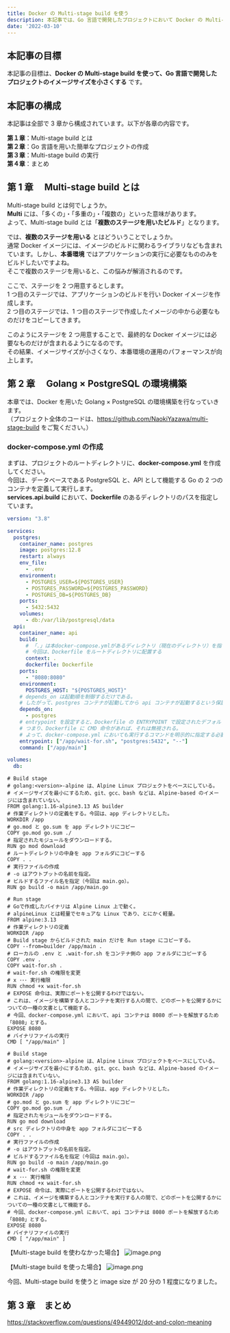 ```yaml
---
title: Docker の Multi-stage build を使う
description: 本記事では、Go 言語で開発したプロジェクトにおいて Docker の Multi-stage build を使ったイメージのビルドを解説します。
date: '2022-03-10'
---
```


## 本記事の目標

本記事の目標は、**Docker の Multi-stage build を使って、Go 言語で開発したプロジェクトのイメージサイズを小さくする** です。

## 本記事の構成

本記事は全部で 3 章から構成されています。以下が各章の内容です。

**第１章**：Multi-stage build とは  
**第２章**：Go 言語を用いた簡単なプロジェクトの作成  
**第３章**：Multi-stage build の実行  
**第４章**：まとめ

## 第 1 章　 Multi-stage build とは

Multi-stage build とは何でしょうか。  
**Multi** には、「多くの」・「多重の」・「複数の」といった意味があります。  
よって、Multi-stage build とは「**複数のステージを用いたビルド**」となります。

では、**複数のステージを用いる** とはどういうことでしょうか。  
通常 Docker イメージには、イメージのビルドに関わるライブラリなども含まれています。しかし、**本番環境** ではアプリケーションの実行に必要なもののみをビルドしたいですよね。  
そこで複数のステージを用いると、この悩みが解消されるのです。

ここで、ステージを 2 つ用意するとします。  
1 つ目のステージでは、アプリケーションのビルドを行い Docker イメージを作成します。  
2 つ目のステージでは、1 つ目のステージで作成したイメージの中から必要なものだけをコピーしてきます。

このようにステージを 2 つ用意することで、最終的な Docker イメージには必要なものだけが含まれるようになるのです。  
その結果、イメージサイズが小さくなり、本番環境の運用のパフォーマンスが向上します。

## 第 2 章　 Golang × PostgreSQL の環境構築

本章では、Docker を用いた Golang × PostgreSQL の環境構築を行なっていきます。  
（プロジェクト全体のコードは、https://github.com/NaokiYazawa/multi-stage-build をご覧ください。）

### docker-compose.yml の作成

まずは、プロジェクトのルートディレクトリに、**docker-compose.yml** を作成してください。  
今回は、データベースである PostgreSQL と、API として機能する Go の 2 つのコンテナを定義して実行します。  
**services.api.build** において、**Dockerfile** のあるディレクトリのパスを指定しています。

```yaml:docker-compose.yml
version: "3.8"

services:
  postgres:
    container_name: postgres
    image: postgres:12.8
    restart: always
    env_file:
      - .env
    environment:
      - POSTGRES_USER=${POSTGRES_USER}
      - POSTGRES_PASSWORD=${POSTGRES_PASSWORD}
      - POSTGRES_DB=${POSTGRES_DB}
    ports:
      - 5432:5432
    volumes:
      - db:/var/lib/postgresql/data
  api:
    container_name: api
    build:
      # 「.」は本docker-compose.ymlがあるディレクトリ（現在のディレクトリ）を指す
      # 今回は、Dockerfile をルートディレクトリに配置する
      context: .
      dockerfile: Dockerfile
    ports:
      - "8080:8080"
    environment:
      POSTGRES_HOST: "${POSTGRES_HOST}"
    # depends_on は起動順を制御するだけである。
    # したがって、postgres コンテナが起動してから api コンテナが起動するという保証はされない
    depends_on:
      - postgres
    # entrypoint を設定すると、Dockerfile の ENTRYPOINT で設定されたデフォルトのエントリポイントが上書きされ、イメージのデフォルトコマンドがクリアされる。
    # つまり、Dockerfile に CMD 命令があれば、それは無視される。
    # よって、docker-compose.yml においても実行するコマンドを明示的に指定する必要がある。
    entrypoint: ["/app/wait-for.sh", "postgres:5432", "--"]
    command: ["/app/main"]

volumes:
  db:
```

```dockerfile:Dockerfile
# Build stage
# golang:<version>-alpine は、Alpine Linux プロジェクトをベースにしている。
# イメージサイズを最小にするため、git、gcc、bash などは、Alpine-based のイメージには含まれていない。
FROM golang:1.16-alpine3.13 AS builder
# 作業ディレクトリの定義をする。今回は、app ディレクトリとした。
WORKDIR /app
# go.mod と go.sum を app ディレクトリにコピー
COPY go.mod go.sum ./
# 指定されたモジュールをダウンロードする。
RUN go mod download
# ルートディレクトリの中身を app フォルダにコピーする
COPY . .
# 実行ファイルの作成
# -o はアウトプットの名前を指定。
# ビルドするファイル名を指定（今回は main.go）。
RUN go build -o main /app/main.go

# Run stage
# Goで作成したバイナリは Alpine Linux 上で動く。
# alpineLinux とは軽量でセキュアな Linux であり、とにかく軽量。
FROM alpine:3.13
# 作業ディレクトリの定義
WORKDIR /app
# Build stage からビルドされた main だけを Run stage にコピーする。
COPY --from=builder /app/main .
# ローカルの .env と .wait-for.sh をコンテナ側の app フォルダにコピーする
COPY .env .
COPY wait-for.sh .
# wait-for.sh の権限を変更
# x ･･･ 実行権限
RUN chmod +x wait-for.sh
# EXPOSE 命令は、実際にポートを公開するわけではない。
# これは、イメージを構築する人とコンテナを実行する人の間で、どのポートを公開するかについての一種の文書として機能する。
# 今回、docker-compose.yml において、api コンテナは 8080 ポートを解放するため「8080」とする。
EXPOSE 8080
# バイナリファイルの実行
CMD [ "/app/main" ]
```

```dockerfile:Dockerfile
# Build stage
# golang:<version>-alpine は、Alpine Linux プロジェクトをベースにしている。
# イメージサイズを最小にするため、git、gcc、bash などは、Alpine-based のイメージには含まれていない。
FROM golang:1.16-alpine3.13 AS builder
# 作業ディレクトリの定義をする。今回は、app ディレクトリとした。
WORKDIR /app
# go.mod と go.sum を app ディレクトリにコピー
COPY go.mod go.sum ./
# 指定されたモジュールをダウンロードする。
RUN go mod download
# src ディレクトリの中身を app フォルダにコピーする
COPY . .
# 実行ファイルの作成
# -o はアウトプットの名前を指定。
# ビルドするファイル名を指定（今回は main.go）。
RUN go build -o main /app/main.go
# wait-for.sh の権限を変更
# x ･･･ 実行権限
RUN chmod +x wait-for.sh
# EXPOSE 命令は、実際にポートを公開するわけではない。
# これは、イメージを構築する人とコンテナを実行する人の間で、どのポートを公開するかについての一種の文書として機能する。
# 今回、docker-compose.yml において、api コンテナは 8080 ポートを解放するため「8080」とする。
EXPOSE 8080
# バイナリファイルの実行
CMD [ "/app/main" ]
```

【Multi-stage build を使わなかった場合】
![image.png](https://qiita-image-store.s3.ap-northeast-1.amazonaws.com/0/2279509/fbd33d80-d91c-e0dc-7acf-5b64edfeb1b4.png)

【Multi-stage build を使った場合】
![image.png](https://qiita-image-store.s3.ap-northeast-1.amazonaws.com/0/2279509/513cacb5-d9ec-edce-0f4d-7b3a4b06d751.png)

今回、Multi-stage build を使うと image size が 20 分の 1 程度になりました。

## 第 3 章　まとめ

https://stackoverflow.com/questions/49449012/dot-and-colon-meaning
